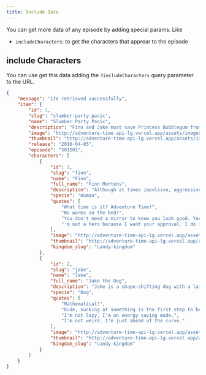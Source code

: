```yaml
---
title: Include Data
---
```


You can get more data of any episode by adding special params. Like
- `includeCharacters`: to get the characters that apprear to the episode
## include Characters


You can use get this data adding the `?includeCharacters` query parameter to the URL.
<CodeEndpoint path="/episodes/1?includeCharacters"/>

```json
{
    "message": "ite retrieved successfully",
    "item": {
        "id": 1,
        "slug": "slumber-party-panic",
        "name": "Slumber Party Panic",
        "description": "Finn and Jake must save Princess Bubblegum from an impending zombie attack.",
        "image": "http://adventure-time-api-lg.vercel.app/assets/images/episodes/slumber-party-panic.webp",
        "thumbnail": "http://adventure-time-api-lg.vercel.app/assets/images/episodes/slumber-party-panic-thumbnail.webp",
        "release": "2010-04-05",
        "episode": "S01E01",
        "characters": [
            {
                "id": 1,
                "slug": "finn",
                "name": "Finn",
                "full_name": "Finn Mertens",
                "description": "Although at times impulsive, aggressive and short tempered, Finn is a kind, brave, selfless, and righteous boy. His aspirations to become a great hero makes him somewhat of a moral sheriff in the Land of Ooo, as he is willing to help and protect any innocent person or creature",
                "specie": "Human",
                "quotes": [
                    "What time is it? Adventure Time!",
                    "No worms on the bed!",
                    "You don't need a mirror to know you look good. You're beautiful on the inside.",
                    "'m not a hero because I want your approval. I do it because I want to!"
                ],
                "image": "http://adventure-time-api-lg.vercel.app/assets/images/characters/finn.webp",
                "thumbnail": "http://adventure-time-api-lg.vercel.app/assets/images/characters/finn-thumbnail.webp",
                "kingdom_slug": "candy-kingdom"
            },
            {
                "id": 2,
                "slug": "jake",
                "name": "Jake",
                "full_name": "Jake the Dog",
                "description": "Jake is a shape-shifting dog with a laid-back attitude and a love for adventure. Despite his easygoing demeanor, he is a loyal and supportive friend. Jake has the magical ability to stretch and change his shape, allowing him to morph into various forms to aid Finn in their quests.",
                "specie": "Dog",
                "quotes": [
                    "Mathematical!",
                    "Dude, sucking at something is the first step to being sorta good at something.",
                    "I'm not lazy, I'm on energy saving mode.",
                    "I'm not weird. I'm just ahead of the curve."
                ],
                "image": "http://adventure-time-api-lg.vercel.app/assets/images/characters/jake.webp",
                "thumbnail": "http://adventure-time-api-lg.vercel.app/assets/images/characters/jake-thumbnail.webp",
                "kingdom_slug": "candy-kingdom"
            }
        ]
    }
}
```
